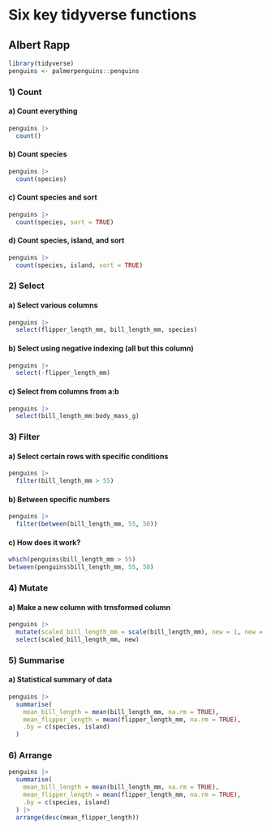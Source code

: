 # Six key tidyverse functions

## Albert Rapp

```r
library(tidyverse)
penguins <- palmerpenguins::penguins
```

### 1) Count

#### a) Count everything

```r
penguins |>
  count()
```

#### b) Count species

```r
penguins |>
  count(species)
```

#### c) Count species and sort

```r
penguins |>
  count(species, sort = TRUE)
```

#### d) Count species, island, and sort

```r
penguins |>
  count(species, island, sort = TRUE)
```

### 2) Select

#### a) Select various columns

```r
penguins |>
  select(flipper_length_mm, bill_length_mm, species)
```

#### b) Select using negative indexing (all but this column)

```r
penguins |>
  select(-flipper_length_mm)
```

#### c) Select from columns from a:b

```r
penguins |>
  select(bill_length_mm:body_mass_g)
```

### 3) Filter

#### a) Select certain rows with specific conditions

```r
penguins |>
  filter(bill_length_mm > 55)
```

#### b) Between specific numbers

```r
penguins |>
  filter(between(bill_length_mm, 55, 58))
```

#### c) How does it work?

```r
which(penguins$bill_length_mm > 55)
between(penguins$bill_length_mm, 55, 58)
```

### 4) Mutate

#### a) Make a new column with trnsformed column

```r
penguins |>
  mutate(scaled_bill_length_mm = scale(bill_length_mm), new = 1, new = new + 1) |>
  select(scaled_bill_length_mm, new)
```

### 5) Summarise

#### a) Statistical summary of data

```r
penguins |>
  summarise(
    mean_bill_length = mean(bill_length_mm, na.rm = TRUE),
    mean_flipper_length = mean(flipper_length_mm, na.rm = TRUE),
    .by = c(species, island)
  )
```

### 6) Arrange

```r
penguins |>
  summarise(
    mean_bill_length = mean(bill_length_mm, na.rm = TRUE),
    mean_flipper_length = mean(flipper_length_mm, na.rm = TRUE),
    .by = c(species, island)
  ) |>
  arrange(desc(mean_flipper_length))
```